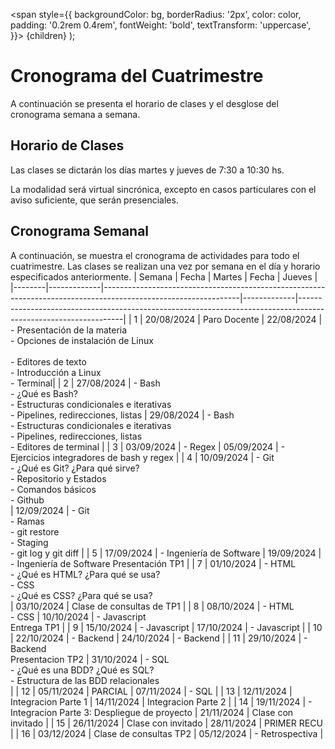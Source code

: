   <span
    style={{
      backgroundColor: bg,
      borderRadius: '2px',
      color: color,
      padding: '0.2rem 0.4rem',
      fontWeight: 'bold',
      textTransform: 'uppercase',
    }}>
    {children}
  </span>
);

# Cronograma del Cuatrimestre

A continuación se presenta el horario de clases y el desglose del cronograma semana a semana.

## Horario de Clases

Las clases se dictarán los días martes y jueves de 7:30 a 10:30 hs.

La modalidad será virtual sincrónica, excepto en casos particulares con el aviso suficiente, que serán presenciales.

## Cronograma Semanal


A continuación, se muestra el cronograma de actividades para todo el cuatrimestre. Las clases se realizan una vez por semana en el día y horario especificados anteriormente.
| Semana | Fecha       | Martes                                                                                                         | Fecha       | Jueves                                                                                                         |
|--------|-------------|----------------------------------------------------------------------------------------------------------------|-------------|----------------------------------------------------------------------------------------------------------------|
| 1      | 20/08/2024  | Paro Docente                                                                                                   | 22/08/2024  | - Presentación de la materia<br/>- Opciones de instalación de Linux<br/>  <br/>- Editores de texto<br/>- Introducción a Linux<br/>- Terminal|
| 2      | 27/08/2024  | - Bash<br/>  - ¿Qué es Bash?<br/>  - Estructuras condicionales e iterativas<br/>  - Pipelines, redirecciones, listas  |  29/08/2024  | - Bash<br/>  - Estructuras condicionales e iterativas<br/>  - Pipelines, redirecciones, listas <br/>- Editores de terminal                                          |
| 3      | 03/09/2024  | - Regex                                                                                                        | 05/09/2024  | - Ejercicios integradores de bash y regex                                                                     |
| 4      | 10/09/2024  | - Git<br/>  - ¿Qué es Git? ¿Para qué sirve?<br/>  - Repositorio y Estados<br/>  - Comandos básicos <br/>- Github<br/>  | 12/09/2024  | - Git<br/>  - Ramas <br/>  - git restore<br/>  - Staging<br/>  - git log y git diff                                          |
| 5      | 17/09/2024  | - Ingeniería de Software                                                                   | 19/09/2024  | - Ingeniería de Software  <Highlight bg="#0070a7" color="white">Presentación TP1</Highlight>                                           |
| 7      | 01/10/2024  | - HTML<br/>  - ¿Qué es HTML? ¿Para qué se usa? <br/>- CSS<br/>  - ¿Qué es CSS? ¿Para qué se usa?<br/>   | 03/10/2024  | Clase de consultas de TP1                                                                                      |
| 8      | 08/10/2024  | - HTML<br/>- CSS                                                                                                 | 10/10/2024  | - Javascript   <br/>    <Highlight bg="#0070a7" color="white">Entrega TP1</Highlight>                                                                                          |
| 9      | 15/10/2024  | - Javascript                                                                                                   | 17/10/2024  | - Javascript                                                                                                  |
| 10     | 22/10/2024  | - Backend                                                                                                      | 24/10/2024  | - Backend                                                                                                     |
| 11     | 29/10/2024  | - Backend <br/> <Highlight bg="#0070a7" color="white">Presentacion TP2</Highlight>                                                                               | 31/10/2024  | - SQL<br/>  - ¿Qué es una BDD? ¿Qué es SQL?<br/>  - Estructura de las BDD relacionales<br/>  |
| 12     | 05/11/2024  | <Highlight bg="#0070a7" color="white">PARCIAL</Highlight>                                                                                                        | 07/11/2024  | - SQL                                                                                                         |
| 13     | 12/11/2024  | Integracion Parte 1                                                                                             | 14/11/2024  | Integracion Parte 2                                                                                           |
| 14     | 19/11/2024  | - Integracion Parte 3: Despliegue de proyecto                                                                   | 21/11/2024  | Clase con invitado                                                                                                       |
| 15     | 26/11/2024  | Clase con invitado                                                                                           | 28/11/2024  | <Highlight bg="#0070a7" color="white">PRIMER RECU</Highlight>                                                                                                     |
| 16     | 03/12/2024  | Clase de consultas TP2                                                                                          | 05/12/2024  | - Retrospectiva                                                                                               |




